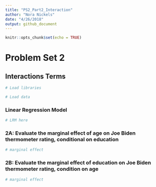```yaml
---
title: "PS2_Part2_Interaction"
author: "Nora Nickels"
date: "4/26/2018"
output: github_document
---
```


```r
knitr::opts_chunk$set(echo = TRUE)
```

# Problem Set 2

## Interactions Terms

```r
# Load libraries

# Load data

```

### Linear Regression Model

```r
# LRM here

```

### 2A: Evaluate the marginal effect of age on Joe Biden thermometer rating, conditional on education

```r
# marginal effect 

```

### 2B: Evaluate the marginal effect of education on Joe Biden thermometer rating, condition on age

```r
# marginal effect

```


